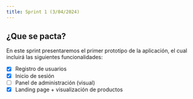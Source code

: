 ```yaml
---
title: Sprint 1 (3/04/2024)
---
```


## ¿Que se pacta?

En este sprint presentaremos el primer prototipo de la aplicación, el cual incluirá las siguientes funcionalidades:

- [x] Registro de usuarios
- [x] Inicio de sesión
- [ ] Panel de administración (visual)
- [x] Landing page + visualización de productos
